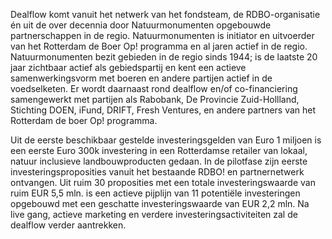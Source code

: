 ---
---

Dealflow komt vanuit het netwerk van het fondsteam,
de RDBO-organisatie én uit de over decennia door
Natuurmonumenten opgebouwde partnerschappen in de
regio. Natuurmonumenten is initiator en uitvoerder van het
Rotterdam de Boer Op! programma en al jaren actief in de
regio. Natuurmonumenten bezit gebieden in de regio sinds
1944; is de laatste 20 jaar zichtbaar actief als gebiedspartij en
kent een actieve samenwerkingsvorm met boeren en andere
partijen actief in de voedselketen. Er wordt daarnaast rond
dealflow en/of co-financiering samengewerkt met partijen
als Rabobank, De Provincie Zuid-Hollland, Stichting DOEN,
iFund, DRIFT, Fresh Ventures, en andere partners van het
Rotterdam de boer Op! programma.

Uit de eerste beschikbaar gestelde investeringsgelden
van Euro 1 miljoen is een eerste Euro 300k investering in
een Rotterdamse retailer van lokaal, natuur inclusieve
landbouwproducten gedaan. In de pilotfase zijn eerste
investeringsproposities vanuit het bestaande RDBO!
en partnernetwerk ontvangen. Uit ruim 30 proposities
met een totale investeringswaarde van ruim EUR 5,5
mln. is een actieve pijplijn van 11 potentiële investeringen
opgebouwd met een geschatte investeringswaarde van
EUR 2,2 mln. Na live gang, actieve marketing en verdere
investeringsactiviteiten zal de dealflow verder aantrekken.
